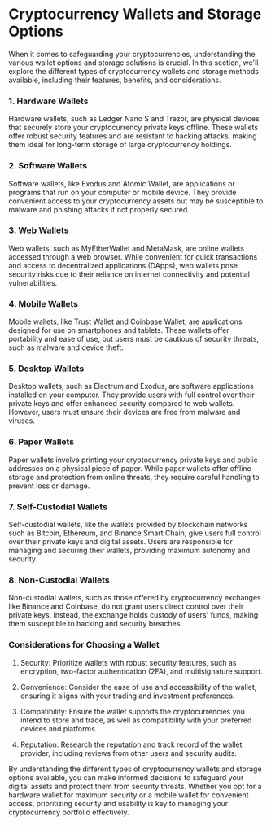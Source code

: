 # Cryptocurrency Wallets and Storage Options

When it comes to safeguarding your cryptocurrencies, understanding the various wallet options and storage solutions is crucial. In this section, we'll explore the different types of cryptocurrency wallets and storage methods available, including their features, benefits, and considerations.

### 1. Hardware Wallets

Hardware wallets, such as Ledger Nano S and Trezor, are physical devices that securely store your cryptocurrency private keys offline. These wallets offer robust security features and are resistant to hacking attacks, making them ideal for long-term storage of large cryptocurrency holdings.

### 2. Software Wallets

Software wallets, like Exodus and Atomic Wallet, are applications or programs that run on your computer or mobile device. They provide convenient access to your cryptocurrency assets but may be susceptible to malware and phishing attacks if not properly secured.

### 3. Web Wallets

Web wallets, such as MyEtherWallet and MetaMask, are online wallets accessed through a web browser. While convenient for quick transactions and access to decentralized applications (DApps), web wallets pose security risks due to their reliance on internet connectivity and potential vulnerabilities.

### 4. Mobile Wallets

Mobile wallets, like Trust Wallet and Coinbase Wallet, are applications designed for use on smartphones and tablets. These wallets offer portability and ease of use, but users must be cautious of security threats, such as malware and device theft.

### 5. Desktop Wallets

Desktop wallets, such as Electrum and Exodus, are software applications installed on your computer. They provide users with full control over their private keys and offer enhanced security compared to web wallets. However, users must ensure their devices are free from malware and viruses.

### 6. Paper Wallets

Paper wallets involve printing your cryptocurrency private keys and public addresses on a physical piece of paper. While paper wallets offer offline storage and protection from online threats, they require careful handling to prevent loss or damage.

### 7. Self-Custodial Wallets

Self-custodial wallets, like the wallets provided by blockchain networks such as Bitcoin, Ethereum, and Binance Smart Chain, give users full control over their private keys and digital assets. Users are responsible for managing and securing their wallets, providing maximum autonomy and security.

### 8. Non-Custodial Wallets

Non-custodial wallets, such as those offered by cryptocurrency exchanges like Binance and Coinbase, do not grant users direct control over their private keys. Instead, the exchange holds custody of users' funds, making them susceptible to hacking and security breaches.

### Considerations for Choosing a Wallet

1. Security: Prioritize wallets with robust security features, such as encryption, two-factor authentication (2FA), and multisignature support.

2. Convenience: Consider the ease of use and accessibility of the wallet, ensuring it aligns with your trading and investment preferences.

3. Compatibility: Ensure the wallet supports the cryptocurrencies you intend to store and trade, as well as compatibility with your preferred devices and platforms.

4. Reputation: Research the reputation and track record of the wallet provider, including reviews from other users and security audits.

By understanding the different types of cryptocurrency wallets and storage options available, you can make informed decisions to safeguard your digital assets and protect them from security threats. Whether you opt for a hardware wallet for maximum security or a mobile wallet for convenient access, prioritizing security and usability is key to managing your cryptocurrency portfolio effectively.